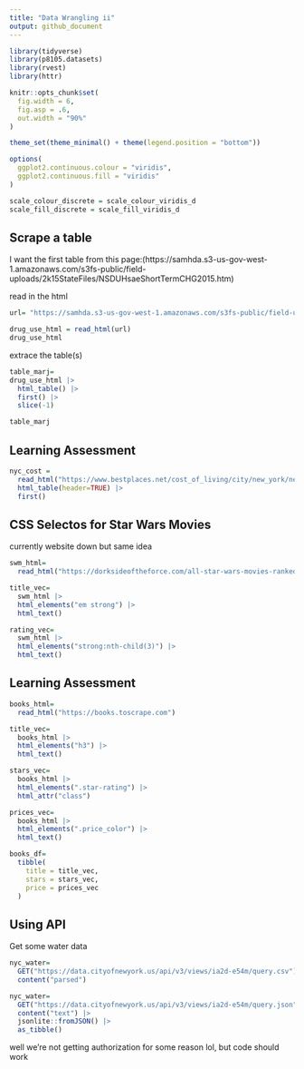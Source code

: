 ```yaml
---
title: "Data Wrangling ii"
output: github_document
---
```


```r
library(tidyverse)
library(p8105.datasets)
library(rvest)
library(httr)

knitr::opts_chunk$set(
  fig.width = 6,
  fig.asp = .6,
  out.width = "90%"
)

theme_set(theme_minimal() + theme(legend.position = "bottom"))

options(
  ggplot2.continuous.colour = "viridis",
  ggplot2.continuous.fill = "viridis"
)

scale_colour_discrete = scale_colour_viridis_d
scale_fill_discrete = scale_fill_viridis_d
```

## Scrape a table

I want the first table from this page:(https://samhda.s3-us-gov-west-1.amazonaws.com/s3fs-public/field-uploads/2k15StateFiles/NSDUHsaeShortTermCHG2015.htm) 

read in the html

```r
url= "https://samhda.s3-us-gov-west-1.amazonaws.com/s3fs-public/field-uploads/2k15StateFiles/NSDUHsaeShortTermCHG2015.htm"

drug_use_html = read_html(url)
drug_use_html
```

extrace the table(s)

```r
table_marj=
drug_use_html |> 
  html_table() |> 
  first() |> 
  slice(-1)

table_marj
```

## Learning Assessment

```r
nyc_cost = 
  read_html("https://www.bestplaces.net/cost_of_living/city/new_york/new_york") |> 
  html_table(header=TRUE) |> 
  first()
```


## CSS Selectos for Star Wars Movies

currently website down but same idea

```r
swm_html=
  read_html("https://dorksideoftheforce.com/all-star-wars-movies-ranked-by-rotten-tomatoes-score")

title_vec=
  swm_html |> 
  html_elements("em strong") |> 
  html_text()

rating_vec=
  swm_html |> 
  html_elements("strong:nth-child(3)") |> 
  html_text()

```

## Learning Assessment

```r
books_html=
  read_html("https://books.toscrape.com")

title_vec=
  books_html |> 
  html_elements("h3") |> 
  html_text()

stars_vec=
  books_html |> 
  html_elements(".star-rating") |> 
  html_attr("class")

prices_vec=
  books_html |> 
  html_elements(".price_color") |> 
  html_text()

books_df=
  tibble(
    title = title_vec,
    stars = stars_vec,
    price = prices_vec
  )

```

## Using API

Get some water data

```r
nyc_water=
  GET("https://data.cityofnewyork.us/api/v3/views/ia2d-e54m/query.csv") |> 
  content("parsed")

nyc_water=
  GET("https://data.cityofnewyork.us/api/v3/views/ia2d-e54m/query.json") |> 
  content("text") |> 
  jsonlite::fromJSON() |> 
  as_tibble()

```

well we're not getting authorization for some reason lol, but code should work
















